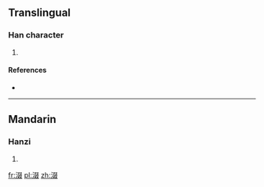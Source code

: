 ==Translingual==

===Han character===
{{Han char|rn=85|rad=水|as=08|sn=11|four=|canj=水水水水 (EEEE), X水水水水 (XEEEE)}}

# {{defn|Han|sort=水08}}

====References====
* {{Han ref|kx=0628.020|dkj=17584|dj=1029.250|hdz=31665.070|uh=6DB0|ud=28080}}

----

==Mandarin==

===Hanzi===
{{cmn-hanzi|pin=[[chuò]] ([[chuo4]])|wg=ch'o<sup>4</sup>}}

# {{defn|Mandarin|sort=水08}}

[[fr:涰]]
[[pl:涰]]
[[zh:涰]]